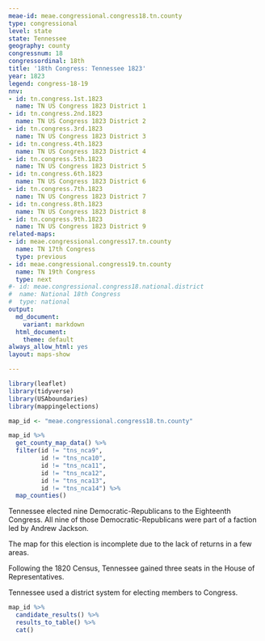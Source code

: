 ```yaml
---
meae-id: meae.congressional.congress18.tn.county
type: congressional
level: state
state: Tennessee
geography: county
congressnum: 18
congressordinal: 18th
title: '18th Congress: Tennessee 1823'
year: 1823
legend: congress-18-19
nnv:
- id: tn.congress.1st.1823
  name: TN US Congress 1823 District 1
- id: tn.congress.2nd.1823
  name: TN US Congress 1823 District 2
- id: tn.congress.3rd.1823
  name: TN US Congress 1823 District 3
- id: tn.congress.4th.1823
  name: TN US Congress 1823 District 4
- id: tn.congress.5th.1823
  name: TN US Congress 1823 District 5
- id: tn.congress.6th.1823
  name: TN US Congress 1823 District 6
- id: tn.congress.7th.1823
  name: TN US Congress 1823 District 7
- id: tn.congress.8th.1823
  name: TN US Congress 1823 District 8
- id: tn.congress.9th.1823
  name: TN US Congress 1823 District 9
related-maps:
- id: meae.congressional.congress17.tn.county
  name: TN 17th Congress
  type: previous
- id: meae.congressional.congress19.tn.county
  name: TN 19th Congress
  type: next
#- id: meae.congressional.congress18.national.district
#  name: National 18th Congress
#  type: national
output:
  md_document:
    variant: markdown
  html_document:
    theme: default
always_allow_html: yes
layout: maps-show

---
```


```r
library(leaflet)
library(tidyverse)
library(USAboundaries)
library(mappingelections)

map_id <- "meae.congressional.congress18.tn.county"
```

<div class="map">

```r
map_id %>%
  get_county_map_data() %>%
  filter(id != "tns_nca9",
         id != "tns_nca10",
         id != "tns_nca11",
         id != "tns_nca12",
         id != "tns_nca13",
         id != "tns_nca14") %>%
  map_counties()
```

</div>

Tennessee elected nine Democratic-Republicans to the Eighteenth Congress. All nine of those Democratic-Republicans were part of a faction led by Andrew Jackson.

The map for this election is incomplete due to the lack of returns in a few areas.

Following the 1820 Census, Tennessee gained three seats in the House of Representatives.

Tennessee used a district system for electing members to Congress. 

<div class="results-table">

```r
map_id %>%
  candidate_results() %>%
  results_to_table() %>%
  cat()
```

</div>

